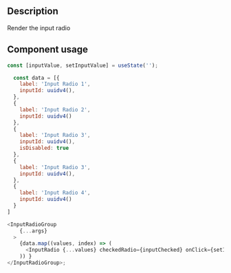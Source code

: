 
<Meta title="Components/Inputs Groups/Input Groups Docs" />

<h2>Description</h2>

<p>Render the input radio</p>

<h2>Component usage</h2>

```js
const [inputValue, setInputValue] = useState('');

  const data = [{
    label: 'Input Radio 1',
    inputId: uuidv4(),
  },
  {
    label: 'Input Radio 2',
    inputId: uuidv4()
  },
  {
    label: 'Input Radio 3',
    inputId: uuidv4(),
    isDisabled: true
  },
  {
    label: 'Input Radio 3',
    inputId: uuidv4(),
  },
  {
    label: 'Input Radio 4',
    inputId: uuidv4()
  }
]

<InputRadioGroup
    {...args}
  >
    {data.map((values, index) => (
      <InputRadio {...values} checkedRadio={inputChecked} onClick={setInputChecked} tabIndex={index}/>
    )) }
</InputRadioGroup>;
```

